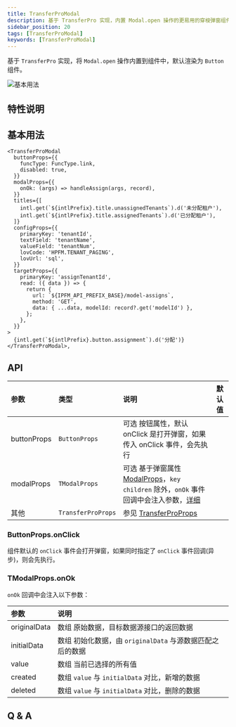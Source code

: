 ```yaml
---
title: TransferProModal
description: 基于 TransferPro 实现，内置 Modal.open 操作的更易用的穿梭弹窗组件。
sidebar_position: 20
tags: [TransferProModal]
keywords: [TransferProModal]
---
```


基于 `TransferPro` 实现，将 `Modal.open` 操作内置到组件中，默认渲染为 `Button` 组件。

![基本用法](./images/transfer-pro-modal-base.png)

## 特性说明

## 基本用法

```tsx
<TransferProModal
  buttonProps={{
    funcType: FuncType.link,
    disabled: true,
  }}
  modalProps={{
    onOk: (args) => handleAssign(args, record),
  }}
  titles={[
    intl.get(`${intlPrefix}.title.unassignedTenants`).d('未分配租户'),
    intl.get(`${intlPrefix}.title.assignedTenants`).d('已分配租户'),
  ]}
  configProps={{
    primaryKey: 'tenantId',
    textField: 'tenantName',
    valueField: 'tenantNum',
    lovCode: 'HPFM.TENANT_PAGING',
    lovUrl: 'sql',
  }}
  targetProps={{
    primaryKey: 'assignTenantId',
    read: ({ data }) => {
      return {
        url: `${IPFM_API_PREFIX_BASE}/model-assigns`,
        method: 'GET',
        data: { ...data, modelId: record?.get('modelId') },
      };
    },
  }}
>
  {intl.get(`${intlPrefix}.button.assignment`).d('分配')}
</TransferProModal>,
```

## API

| 参数        | 类型               | 说明                                                                                                                                                                                                       | 默认值 |
| :---------- | :----------------- | :--------------------------------------------------------------------------------------------------------------------------------------------------------------------------------------------------------- | :----- |
| buttonProps | `ButtonProps`      | <Highlight>可选</Highlight> 按钮属性，默认 onClick 是打开弹窗，如果传入 onClick 事件，会先执行                                                                                                             |        |
| modalProps  | `TModalProps`      | <Highlight>可选</Highlight> 基于弹窗属性 [ModalProps](https://open.hand-china.com/choerodon-ui/zh/procmp/feedback/modal#API)，`key` `children` 除外，`onOk` 事件回调中会注入参数，[详细](#tmodalpropsonok) |        |
| 其他        | `TransferProProps` | 参见 [TransferProProps](/docs/C7N/CustomComponents/transfer-pro#api)                                                                                                                                       |        |

### ButtonProps.onClick

组件默认的 `onClick` 事件会打开弹窗，如果同时指定了 `onClick` 事件回调(异步)，则会先执行。

### TModalProps.onOk

`onOk` 回调中会注入以下参数：

| 参数         | 说明                                                                             |
| :----------- | :------------------------------------------------------------------------------- |
| originalData | <Highlight>数组</Highlight> 原始数据，目标数据源接口的返回数据                   |
| initialData  | <Highlight>数组</Highlight> 初始化数据，由 `originalData` 与源数据匹配之后的数据 |
| value        | <Highlight>数组</Highlight> 当前已选择的所有值                                   |
| created      | <Highlight>数组</Highlight> `value` 与 `initialData` 对比，新增的数据            |
| deleted      | <Highlight>数组</Highlight> `value` 与 `initialData` 对比，删除的数据            |

## Q & A
